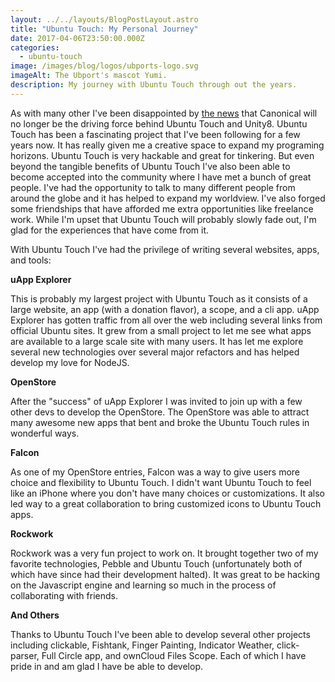 ```yaml
---
layout: ../../layouts/BlogPostLayout.astro
title: "Ubuntu Touch: My Personal Journey"
date: 2017-04-06T23:50:00.000Z
categories:
  - ubuntu-touch
image: /images/blog/logos/ubports-logo.svg
imageAlt: The Ubport's mascot Yumi.
description: My journey with Ubuntu Touch through out the years.
---
```

As with many other I've been disappointed by [the news](https://canonical.com/blog/growing-ubuntu-for-cloud-and-iot-rather-than-phone-and-convergence)
that Canonical will no longer be the driving force behind Ubuntu Touch and Unity8.
Ubuntu Touch has been a fascinating project that I've been following for a few years
now. It has really given me a creative space to expand my programing horizons.
Ubuntu Touch is very hackable and great for tinkering. But even beyond the tangible
benefits of Ubuntu Touch I've also been able to become accepted into the community
where I have met a bunch of great people. I've had the opportunity to talk to
many different people from around the globe and it has helped to expand my worldview.
I've also forged some friendships that have afforded me extra opportunities like
freelance work. While I'm upset that Ubuntu Touch will probably slowly fade
out, I'm glad for the experiences that have come from it.

With Ubuntu Touch I've had the privilege of writing several websites, apps, and tools:

**uApp Explorer**

This is probably my largest project with Ubuntu Touch as it consists of a large
website, an app (with a donation flavor), a scope, and a cli app. uApp Explorer
has gotten traffic from all over the web including several links from official
Ubuntu sites. It grew from a small project to let me see what apps are available
to a large scale site with many users. It has let me explore several new technologies
over several major refactors and has helped develop my love for NodeJS.

**OpenStore**

After the "success" of uApp Explorer I was invited to join up with a few other devs
to develop the OpenStore. The OpenStore was able to attract many awesome new apps
that bent and broke the Ubuntu Touch rules in wonderful ways.

**Falcon**

As one of my OpenStore entries, Falcon was a way to give users more choice and
flexibility to Ubuntu Touch. I didn't want Ubuntu Touch to feel like an iPhone
where you don't have many choices or customizations. It also led way to a great
collaboration to bring customized icons to Ubuntu Touch apps.

**Rockwork**

Rockwork was a very fun project to work on. It brought together two of my favorite
technologies, Pebble and Ubuntu Touch (unfortunately both of which have since had
their development halted). It was great to be hacking on the Javascript engine
and learning so much in the process of collaborating with friends.

**And Others**

Thanks to Ubuntu Touch I've been able to develop several other projects including
clickable, Fishtank, Finger Painting, Indicator Weather, click-parser, Full Circle
app, and ownCloud Files Scope. Each of which I have pride in and am glad I have
be able to develop.

<RandomSupport />
